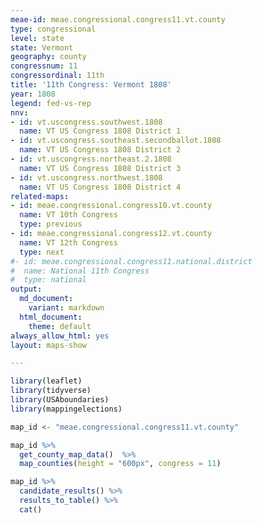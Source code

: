 ```yaml
---
meae-id: meae.congressional.congress11.vt.county
type: congressional
level: state
state: Vermont
geography: county
congressnum: 11
congressordinal: 11th
title: '11th Congress: Vermont 1808'
year: 1808
legend: fed-vs-rep
nnv:
- id: vt.uscongress.southwest.1808
  name: VT US Congress 1808 District 1
- id: vt.uscongress.southeast.secondballot.1808
  name: VT US Congress 1808 District 2
- id: vt.uscongress.northeast.2.1808
  name: VT US Congress 1808 District 3
- id: vt.uscongress.northwest.1808
  name: VT US Congress 1808 District 4
related-maps:
- id: meae.congressional.congress10.vt.county
  name: VT 10th Congress
  type: previous
- id: meae.congressional.congress12.vt.county
  name: VT 12th Congress
  type: next
#- id: meae.congressional.congress11.national.district
#  name: National 11th Congress
#  type: national
output:
  md_document:
    variant: markdown
  html_document:
    theme: default
always_allow_html: yes
layout: maps-show

---
```


```r
library(leaflet)
library(tidyverse)
library(USAboundaries)
library(mappingelections)

map_id <- "meae.congressional.congress11.vt.county"
```

<div class="map">

```r
map_id %>%
  get_county_map_data()  %>%
  map_counties(height = "600px", congress = 11)
```

</div>

<div class="results-table">

```r
map_id %>%
  candidate_results() %>%
  results_to_table() %>%
  cat()
```

</div>
